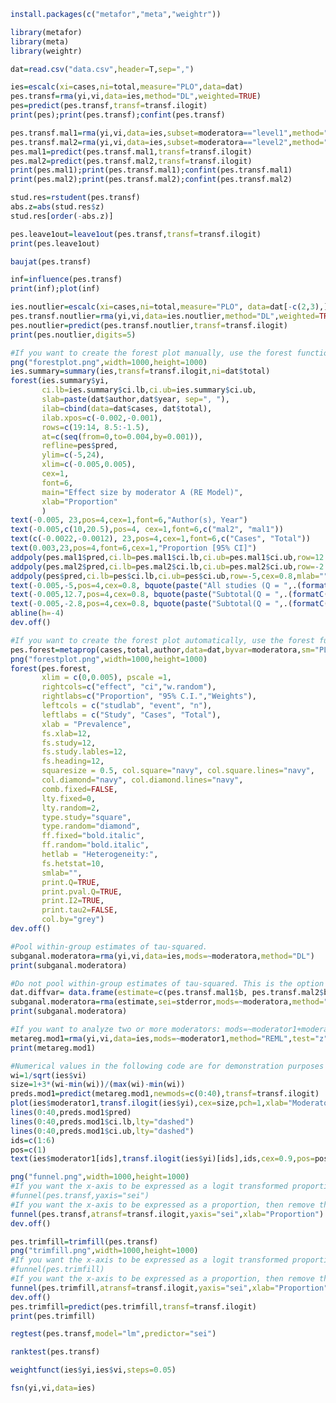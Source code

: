 ```r
install.packages(c("metafor","meta","weightr"))
```
```r
library(metafor)
library(meta)
library(weightr)
```
```r
dat=read.csv("data.csv",header=T,sep=",")
```
```r
ies=escalc(xi=cases,ni=total,measure="PLO",data=dat)
pes.transf=rma(yi,vi,data=ies,method="DL",weighted=TRUE)
pes=predict(pes.transf,transf=transf.ilogit)
print(pes);print(pes.transf);confint(pes.transf)
```
```r
pes.transf.mal1=rma(yi,vi,data=ies,subset=moderatora=="level1",method="DL")
pes.transf.mal2=rma(yi,vi,data=ies,subset=moderatora=="level2",method="DL")
pes.mal1=predict(pes.transf.mal1,transf=transf.ilogit)
pes.mal2=predict(pes.transf.mal2,transf=transf.ilogit)
print(pes.mal1);print(pes.transf.mal1);confint(pes.transf.mal1)
print(pes.mal2);print(pes.transf.mal2);confint(pes.transf.mal2)
```
```r
stud.res=rstudent(pes.transf)
abs.z=abs(stud.res$z)
stud.res[order(-abs.z)]
```
```r
pes.leave1out=leave1out(pes.transf,transf=transf.ilogit)
print(pes.leave1out)
```
```r
baujat(pes.transf)
```
```r
inf=influence(pes.transf)
print(inf);plot(inf)
```
```r
ies.noutlier=escalc(xi=cases,ni=total,measure="PLO", data=dat[-c(2,3),])
pes.transf.noutlier=rma(yi,vi,data=ies.noutlier,method="DL",weighted=TRUE)
pes.noutlier=predict(pes.transf.noutlier,transf=transf.ilogit)
print(pes.noutlier,digits=5)
```
```r
#If you want to create the forest plot manually, use the forest function in the metafor package. Numerical values in the following code are for demonstration purposes only. You need to respecify these values according to your dataset.
png("forestplot.png",width=1000,height=1000)
ies.summary=summary(ies,transf=transf.ilogit,ni=dat$total)
forest(ies.summary$yi,
       ci.lb=ies.summary$ci.lb,ci.ub=ies.summary$ci.ub,
       slab=paste(dat$author,dat$year, sep=", "),
       ilab=cbind(data=dat$cases, dat$total),
       ilab.xpos=c(-0.002,-0.001),
       rows=c(19:14, 8.5:-1.5),
       at=c(seq(from=0,to=0.004,by=0.001)), 
       refline=pes$pred,
       ylim=c(-5,24),
       xlim=c(-0.005,0.005),
       cex=1,
       font=6,
       main="Effect size by moderator A (RE Model)",
       xlab="Proportion"
       )
text(-0.005, 23,pos=4,cex=1,font=6,"Author(s), Year")
text(-0.005,c(10,20.5),pos=4, cex=1,font=6,c("mal2", "mal1"))
text(c(-0.0022,-0.0012), 23,pos=4,cex=1,font=6,c("Cases", "Total"))
text(0.003,23,pos=4,font=6,cex=1,"Proportion [95% CI]")
addpoly(pes.mal1$pred,ci.lb=pes.mal1$ci.lb,ci.ub=pes.mal1$ci.ub,row=12.7,cex=0.8,mlab="")
addpoly(pes.mal2$pred,ci.lb=pes.mal2$ci.lb,ci.ub=pes.mal2$ci.ub,row=-2.5,cex=0.8,mlab="")
addpoly(pes$pred,ci.lb=pes$ci.lb,ci.ub=pes$ci.ub,row=-5,cex=0.8,mlab="")
text(-0.005,-5,pos=4,cex=0.8, bquote(paste("All studies (Q = ",.(formatC(pes.transf$QE, format="f")), ", df = ", .(pes.transf$k - pes.transf$p),", p = ", .(formatC(pes.transf$QEp, format="f")), "; ", I^2, " = ",.(formatC(pes.transf$I2, format="f")), "%",")")))
text(-0.005,12.7,pos=4,cex=0.8, bquote(paste("Subtotal(Q = ",.(formatC(pes.transf.mal1$QE, format="f")), ", df = ", .(pes.transf.mal1$k - pes.transf.mal1$p),", p = ", .(formatC(pes.transf.mal1$QEp, format="f")),"; ", I^2, " = ",.(formatC(pes.transf.mal1$I2, format="f")), "%",")")))
text(-0.005,-2.8,pos=4,cex=0.8, bquote(paste("Subtotal(Q = ",.(formatC(pes.transf.mal2$QE, format="f")),", df = ", .(pes.transf.mal2$k - pes.transf.mal2$p), ", p = ", .(formatC(pes.transf.mal2$QEp, format="f")), "; ", I^2, " = ",.(formatC(pes.transf.mal2$I2, format="f")), "%",")")))
abline(h=-4)
dev.off()
```
```r
#If you want to create the forest plot automatically, use the forest function in the meta package. Numerical values in the following code are for demonstration purposes only. You need to change these values according to your dataset.
pes.forest=metaprop(cases,total,author,data=dat,byvar=moderatora,sm="PLO",method.ci="NAsm",method.tau="DL",incr=0.5,allincr=FALSE,addincr=FALSE,title="")
png("forestplot.png",width=1000,height=1000)
forest(pes.forest,
       xlim = c(0,0.005), pscale =1, 
       rightcols=c("effect", "ci","w.random"),
       rightlabs=c("Proportion", "95% C.I.","Weights"),
       leftcols = c("studlab", "event", "n"), 
       leftlabs = c("Study", "Cases", "Total"),
       xlab = "Prevalence", 
       fs.xlab=12,
       fs.study=12,
       fs.study.lables=12,
       fs.heading=12,
       squaresize = 0.5, col.square="navy", col.square.lines="navy",
       col.diamond="navy", col.diamond.lines="navy",
       comb.fixed=FALSE,
       lty.fixed=0,
       lty.random=2, 
       type.study="square",
       type.random="diamond",
       ff.fixed="bold.italic",
       ff.random="bold.italic",
       hetlab = "Heterogeneity:",
       fs.hetstat=10,
       smlab="",
       print.Q=TRUE,
       print.pval.Q=TRUE,
       print.I2=TRUE,
       print.tau2=FALSE,
       col.by="grey")
dev.off()
```
```r
#Pool within-group estimates of tau-squared.
subganal.moderatora=rma(yi,vi,data=ies,mods=~moderatora,method="DL")
print(subganal.moderatora)
```
```r
#Do not pool within-group estimates of tau-squared. This is the option used by RevMan.
dat.diffvar= data.frame(estimate=c(pes.transf.mal1$b, pes.transf.mal2$b),stderror=c(pes.transf.mal1$se, pes.transf.mal2$se),moderatora=c("mal1","mal2"),tau2=round(c(pes.transf.mal1$tau2, pes.transf.mal2$tau2),3))
subganal.moderatora=rma(estimate,sei=stderror,mods=~moderatora,method="FE",data=dat.diffvar)
print(subganal.moderatora)
```
```r
#If you want to analyze two or more moderators: mods=~moderator1+moderator2+...
metareg.mod1=rma(yi,vi,data=ies,mods=~moderator1,method="REML",test="z")
print(metareg.mod1)
```
```r
#Numerical values in the following code are for demonstration purposes only. You need to change these values according to your dataset.
wi=1/sqrt(ies$vi)
size=1+3*(wi-min(wi))/(max(wi)-min(wi))
preds.mod1=predict(metareg.mod1,newmods=c(0:40),transf=transf.ilogit)
plot(ies$moderator1,transf.ilogit(ies$yi),cex=size,pch=1,xlab="Moderator 1",ylab="Proportion",las=1)
lines(0:40,preds.mod1$pred)
lines(0:40,preds.mod1$ci.lb,lty="dashed")
lines(0:40,preds.mod1$ci.ub,lty="dashed")
ids=c(1:6)
pos=c(1)
text(ies$moderator1[ids],transf.ilogit(ies$yi)[ids],ids,cex=0.9,pos=pos)
```
```r
png("funnel.png",width=1000,height=1000)
#If you want the x-axis to be expressed as a logit transformed proportion, then remove the "#" sign before the following line.
#funnel(pes.transf,yaxis="sei")
#If you want the x-axis to be expressed as a proportion, then remove the "#" sign before the following line.
funnel(pes.transf,atransf=transf.ilogit,yaxis="sei",xlab="Proportion")
dev.off()
```
```r
pes.trimfill=trimfill(pes.transf)
png("trimfill.png",width=1000,height=1000)
#If you want the x-axis to be expressed as a logit transformed proportion, then remove the "#" sign before the following line.
#funnel(pes.trimfill)
#If you want the x-axis to be expressed as a proportion, then remove the "#" sign before the following line.
funnel(pes.trimfill,atransf=transf.ilogit,yaxis="sei",xlab="Proportion")
dev.off()
pes.trimfill=predict(pes.trimfill,transf=transf.ilogit)
print(pes.trimfill)
```
```r
regtest(pes.transf,model="lm",predictor="sei")
```
```r
ranktest(pes.transf)
```
```r
weightfunct(ies$yi,ies$vi,steps=0.05)
```
```r
fsn(yi,vi,data=ies)
```